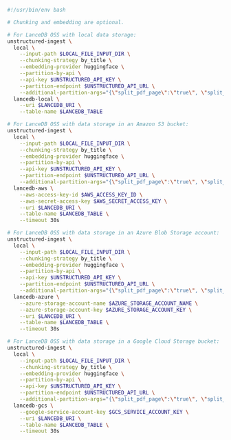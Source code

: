 ```bash CLI
#!/usr/bin/env bash

# Chunking and embedding are optional.

# For LanceDB OSS with local data storage:
unstructured-ingest \
  local \
    --input-path $LOCAL_FILE_INPUT_DIR \
    --chunking-strategy by_title \
    --embedding-provider huggingface \
    --partition-by-api \
    --api-key $UNSTRUCTURED_API_KEY \
    --partition-endpoint $UNSTRUCTURED_API_URL \
    --additional-partition-args="{\"split_pdf_page\":\"true\", \"split_pdf_allow_failed\":\"true\", \"split_pdf_concurrency_level\": 15}" \
  lancedb-local \
    --uri $LANCEDB_URI \
    --table-name $LANCEDB_TABLE

# For LanceDB OSS with data storage in an Amazon S3 bucket:
unstructured-ingest \
  local \
    --input-path $LOCAL_FILE_INPUT_DIR \
    --chunking-strategy by_title \
    --embedding-provider huggingface \
    --partition-by-api \
    --api-key $UNSTRUCTURED_API_KEY \
    --partition-endpoint $UNSTRUCTURED_API_URL \
    --additional-partition-args="{\"split_pdf_page\":\"true\", \"split_pdf_allow_failed\":\"true\", \"split_pdf_concurrency_level\": 15}" \
  lancedb-aws \
    --aws-access-key-id $AWS_ACCESS_KEY_ID \
    --aws-secret-access-key $AWS_SECRET_ACCESS_KEY \
    --uri $LANCEDB_URI \
    --table-name $LANCEDB_TABLE \
    --timeout 30s

# For LanceDB OSS with data storage in an Azure Blob Storage account:
unstructured-ingest \
  local \
    --input-path $LOCAL_FILE_INPUT_DIR \
    --chunking-strategy by_title \
    --embedding-provider huggingface \
    --partition-by-api \
    --api-key $UNSTRUCTURED_API_KEY \
    --partition-endpoint $UNSTRUCTURED_API_URL \
    --additional-partition-args="{\"split_pdf_page\":\"true\", \"split_pdf_allow_failed\":\"true\", \"split_pdf_concurrency_level\": 15}" \
  lancedb-azure \
    --azure-storage-account-name $AZURE_STORAGE_ACCOUNT_NAME \
    --azure-storage-account-key $AZURE_STORAGE_ACCOUNT_KEY \
    --uri $LANCEDB_URI \
    --table-name $LANCEDB_TABLE \
    --timeout 30s

# For LanceDB OSS with data storage in a Google Cloud Storage bucket:
unstructured-ingest \
  local \
    --input-path $LOCAL_FILE_INPUT_DIR \
    --chunking-strategy by_title \
    --embedding-provider huggingface \
    --partition-by-api \
    --api-key $UNSTRUCTURED_API_KEY \
    --partition-endpoint $UNSTRUCTURED_API_URL \
    --additional-partition-args="{\"split_pdf_page\":\"true\", \"split_pdf_allow_failed\":\"true\", \"split_pdf_concurrency_level\": 15}" \
  lancedb-gcs \
    --google-service-account-key $GCS_SERVICE_ACCOUNT_KEY \
    --uri $LANCEDB_URI \
    --table-name $LANCEDB_TABLE \
    --timeout 30s
```
